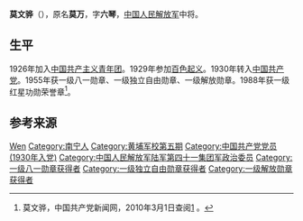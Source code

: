 {{noteTA
|1=zh:蒋介石;zh-hans:蒋介石;zh-hk:蒋介石;zh-tw:蒋中正;
|2=zh:斯大林;zh-hans:斯大林;zh-hk:史太林;zh-tw:史達林;
|3=zh-cn:朝鲜战争; zh-sg:韩战; zh-tw:韓戰; zh-hk:韓戰;}}
{{Infobox_officeholder
| name = 莫文骅
| image name = Mowenye.jpg
| width = 200px
| now = 
| period = 
| Sex =
| different name =
| party = {{中国共产党}}
| nationality = {{PRC}}
| Native place =
| date of birth = 1910年1月7日
| place of birth = {{QIN}}[[广西省|广西省]][[南宁市|南宁市]]南郊亭子村
| date of death = {{death date and age|2000|5|31|1910|1|7}}
| place of death = {{PRC}}[[北京|北京]]
| religion = [[共产主义|共产主义]]
| spouse = 
| relatives = 
| educate = 
* 南宁市模范高等师范小学
* 省立第一中学
* 广西陆军军官学校
* [[黄埔军校|黄埔军校]]第五期工兵营
| past =
* 中国工农红军第7军军部参谋
* 红7军第20师辎重队队长、连政治委员
* 红7军直属政治处主任，上犹、崇义游击队临时总指挥，湘赣军区政治部宣传部部长，红军总司令部直属政治处主任，红5军团宣传部部长、第13师政治部主任
* 红8军团宣传部部长，上级干部队政治委员、干部团政治处主任，陕甘支队随营学校政治处主任
* 西北红军大学政治部主任、抗日红军大学党总支书记
* 抗日军政大学政治部副主任、主任，八路军留守兵团政治部主任
* 八路军南下第2支队副政治委员
* 任沈阳警备司令部副政治委员，辽东军区副政治委员兼政治部主任
* 东北野战军第4纵队政治委员
* 四野第41军（4纵改称）政治委员
* 北平警备司令部副政治委员
* 第14、第13兵团政治委员
* 广西军区副政治委员，东北军区政治部主任，解放军政治学院副院长、院长，福州军区副政治委员
* 人民解放军装甲兵政治委员
| work =
* 《百色风暴》
* 《回忆红七军》
* 《英雄塔山》
* 《解放北平前后》
* 《莫文骅诗词选》
* 《莫文骅将军自述》
}}
'''莫文骅'''（{{bd|1910年|1月7日|2000年|5月31日}}），原名'''莫万'''，字'''六琴'''，[[中国人民解放军|中国人民解放军]]中将。

== 生平 ==
1926年加入[[中国共产主义青年团|中国共产主义青年团]]。1929年参加[[百色起义|百色起义]]。1930年转入[[中国共产党|中国共产党]]。1955年获一级八一勋章、一级独立自由勋章、一级解放勋章。1988年获一级红星功勋荣誉章<ref name="官方">莫文骅，中国共产党新闻网，2010年3月1日查阅[http://dangshi.people.com.cn/GB/165617/165618/166491/167908/9975028.html] {{Wayback|url=http://dangshi.people.com.cn/GB/165617/165618/166491/167908/9975028.html |date=20180523010957 }}。</ref>。

== 参考来源 ==
{{reflist}}

{{中国军事人物小作品}}
{{中华人民共和国南宁市正职领导人}}
{{中國人民解放軍開國中將}}

{{Authority control}}
{{DEFAULTSORT:Mo莫}}
[[Category:莫姓|Wen]]
[[Category:南宁人|Category:南宁人]]
[[Category:黄埔军校第五期|Category:黄埔军校第五期]]
[[Category:中国共产党党员_(1930年入党)|Category:中国共产党党员 (1930年入党)]]
[[Category:中国人民解放军陆军第四十一集团军政治委员|Category:中国人民解放军陆军第四十一集团军政治委员]]
[[Category:一级八一勋章获得者|Category:一级八一勋章获得者]]
[[Category:一级独立自由勋章获得者|Category:一级独立自由勋章获得者]]
[[Category:一级解放勋章获得者|Category:一级解放勋章获得者]]